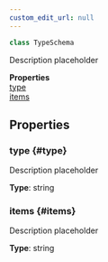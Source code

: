 ```yaml
---
custom_edit_url: null
---
```


```ts
class TypeSchema
```

<div>

</div>

Description placeholder

<div className="container">
  <div className="row mb-2"><div className="col col--12"><strong>Properties</strong></div></div>
  <div className="row"><div className="col col--12"><a href="#type">type</a><br/><a href="#items">items</a></div></div>
</div>

## Properties

### type {#type}

<div>

</div>

Description placeholder

**Type**: string

### items {#items}

<div>

</div>

Description placeholder

**Type**: string

